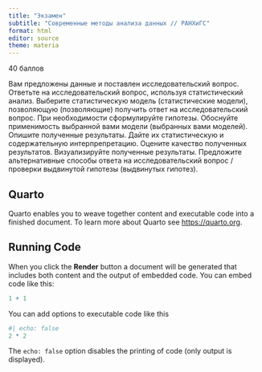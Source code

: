 ```yaml
---
title: "Экзамен"
subtitle: "Современные методы анализа данных // РАНХиГС"
format: html
editor: source
theme: materia
---
```


40 баллов

Вам предложены данные и поставлен исследовательский вопрос. Ответьте на исследовательский вопрос, используя статистический анализ.
Выберите статистическую модель (статистические модели), позволяющую (позволяющие) получить ответ на исследовательский вопрос. При необходимости сформулируйте гипотезы.
Обоснуйте применимость выбранной вами модели (выбранных вами моделей).
Опишите полученные результаты. Дайте их статистическую и содержательную интерпрепретацию.
Оцените качество полученных результатов.
Визуализируйте полученные результаты.
Предложите альтернативные способы ответа на исследовательский вопрос / проверки выдвинутой гипотезы (выдвинутых гипотез).


## Quarto

Quarto enables you to weave together content and executable code into a finished document. To learn more about Quarto see <https://quarto.org>.

## Running Code

When you click the **Render** button a document will be generated that includes both content and the output of embedded code. You can embed code like this:

```r
1 + 1
```

You can add options to executable code like this

```r
#| echo: false
2 * 2
```

The `echo: false` option disables the printing of code (only output is displayed).
